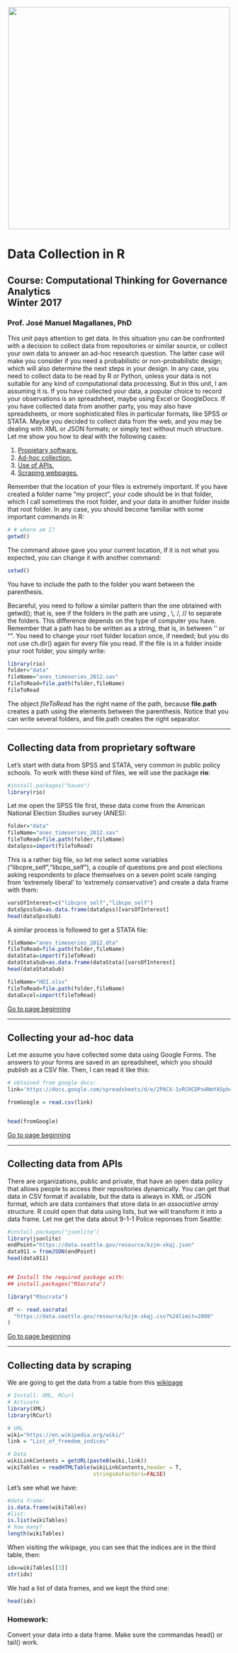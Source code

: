 <br> 
<center><img src="http://i.imgur.com/sSaOozN.png" width="500"></center>

# Data Collection in R

## Course: Computational Thinking for Governance Analytics<br> Winter 2017<br> 

### Prof. José Manuel Magallanes, PhD 
<a id='beginning'></a>

This unit pays attention to get data. In this situation you can be confronted with a decision to collect data from repositories or similar source, or collect your own data to answer an ad-hoc research question. The latter case will make you consider if you need a probabilistic or non-probabilistic design; which will also determine the next steps in your design.
In any case, you need to collect data to be read by R or Python, unless your data is not suitable for any kind of computational data processing. But in this unit, I am assuming it is. If you have collected your data, a popular choice to record your observations is an spreadsheet, maybe using Excel or GoogleDocs. If you have collected data from another party, you may also have spreadsheets, or more sophisticated files in particular formats, like SPSS or STATA. Maybe you decided to collect data from the web, and you may be dealing with XML or JSON formats; or simply text without much structure. Let me show you how to deal with the following cases:

1. [Propietary software.](#part1) 
2. [Ad-hoc collection.](#part2) 
3. [Use of APIs.](#part3) 
4. [Scraping webpages.](#part4) 

Remember that the location of your files is extremely important. If you have created a folder name "my project", your code should be in that folder, which I call sometimes the root folder,  and your data in another folder inside that root folder. In any case, you should become familiar with some important commands in R:
```r
# # where am I?
getwd()
```
The command above gave you your current location, if it is not what you expected, you can change it with another command:
```r
setwd()
```
You have to include the path to the folder you want between the parenthesis.

Becareful, you need to follow a similar pattern than the one obtained with getwd(); that is, see if the folders in the path are using \, \\, /, // to separate the folders. This difference depends on the type of computer you have. Remember that a path has to be written as a string, that is, in between '' or "".
You need to change your root folder location once, if needed; but you do not use ch.dir() again for every file you read. If the file is in a folder inside your root folder, you simply write:

```r
library(rio)
folder="data"
fileName="anes_timeseries_2012.sav"
fileToRead=file.path(folder,fileName)
fileToRead
```

The object _fileToRead_ has the right name of the path, because **file.path** creates a path using the elements between the parenthesis. Notice that you can write several folders, and file.path creates the right separator.



____


<a id='part1'></a>

## Collecting data from proprietary software

Let's start with data from SPSS and STATA, very common in public policy schools. To work with these kind of files, we will use the package **rio**:
```r
#install.packages("haven")
library(rio)
```
Let me open the SPSS file first, these data come from the American National Election Studies survey (ANES):
```r
folder="data"
fileName="anes_timeseries_2012.sav"
fileToRead=file.path(folder,fileName)
dataSpss=import(fileToRead)
```


This is a rather big file, so let me select some variables ("libcpre_self","libcpo_self"), a couple of questions pre and post elections asking respondents to place themselves on a seven point scale ranging from ‘extremely liberal’ to ‘extremely conservative’) and create a data frame with them: 
```r
varsOfInterest=c("libcpre_self","libcpo_self")
dataSpssSub=as.data.frame(dataSpss)[varsOfInterest]
head(dataSpssSub)
```

A similar process is followed to get a STATA file:
```r
fileName="anes_timeseries_2012.dta"
fileToRead=file.path(folder,fileName)
dataStata=import(fileToRead)
dataStataSub=as.data.frame(dataStata)[varsOfInterest]
head(dataStataSub)
```

```r
fileName="HDI.xlsx"
fileToRead=file.path(folder,fileName)
dataExcel=import(fileToRead)
```

[Go to page beginning](#beginning)

----

<a id='part2'></a>

## Collecting your ad-hoc data

Let me assume you have collected some data using Google Forms. The answers to your forms are saved in an spreadsheet, which you should publish as a CSV file. Then, I can read it like this:
```r


# obtained from google docs:
link='https://docs.google.com/spreadsheets/d/e/2PACX-1vRCHCDPx4NmYA5phchO2rZhZSPvHZjkF08E11i3gsjHCy4zVWc12IRGg8rMzDgpvIHCZQqGeqPFhWa6/pub?gid=692075096&single=true&output=csv'

fromGoogle = read.csv(link)


head(fromGoogle)

```

[Go to page beginning](#beginning)

-----

<a id='part3'></a>

## Collecting data from APIs

There are organizations, public and private, that have an open data policy that allows people to access their repositories dynamically. You can get that data in CSV format if available, but the data is always in  XML or JSON format, which are data containers that store data in an *associative array* structure. R could open that data using lists, but we will transform it into a data frame. Let me get the data about 9-1-1 Police reponses from Seattle:
```r
#install.packages("jsonlite")
library(jsonlite) 
endPoint="https://data.seattle.gov/resource/kzjm-xkqj.json" 
data911 = fromJSON(endPoint)
head(data911)


## Install the required package with:
## install.packages("RSocrata")

library("RSocrata")

df <- read.socrata(
  "https://data.seattle.gov/resource/kzjm-xkqj.csv?%24limit=2000"
)
```
[Go to page beginning](#beginning)

-----
<a id='part4'></a>

## Collecting data by scraping

We are going to get the data from a table from this [wikipage](https://en.wikipedia.org/wiki/List_of_freedom_indices)

```r
# Install: XML, RCurl
# Activate
library(XML)
library(RCurl)

# URL
wiki="https://en.wikipedia.org/wiki/" 
link = "List_of_freedom_indices" 

# Data
wikiLinkContents = getURL(paste0(wiki,link)) 
wikiTables = readHTMLTable(wikiLinkContents,header = T,
                           stringsAsFactors=FALSE)
```
Let's see what we have:

```r
#data frame:
is.data.frame(wikiTables)
#list:
is.list(wikiTables)
# how many?
length(wikiTables)
```
When visiting the wikipage, you can see that the indices are in the third table, then:
```r
idx=wikiTables[[3]]
str(idx)
```
We had a list of data frames, and we kept the third one:
```r
head(idx)
```

### Homework: 

Convert your data into a data frame. Make sure the commandas head() or tail() work.